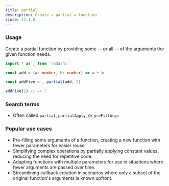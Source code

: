 ```yaml
---
title: partial
description: Create a partial a function
since: 12.1.0
---
```


### Usage

Create a partial function by providing some -- or all -- of the arguments the given function needs.

```ts
import * as _ from 'radashi'

const add = (a: number, b: number) => a + b

const addFive = _.partial(add, 5)

addFive(2) // => 7
```

### Search terms

- Often called `partial`, `partialApply`, or `preFillArgs`

### Popular use cases

- Pre-filling some arguments of a function, creating a new function with fewer parameters for easier reuse.
- Simplifying complex operations by partially applying constant values, reducing the need for repetitive code.
- Adapting functions with multiple parameters for use in situations where fewer arguments are passed over time.
- Streamlining callback creation in scenarios where only a subset of the original function's arguments is known upfront.

